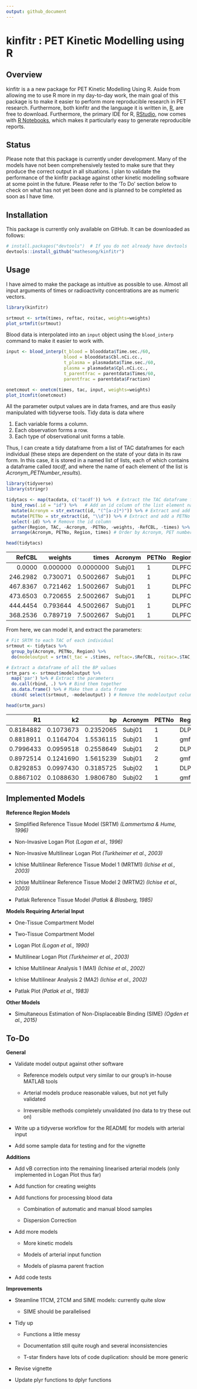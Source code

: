 ```yaml
---
output: github_document
---
```


# kinfitr : PET Kinetic Modelling using R

## Overview

kinfitr is a a new package for PET Kinetic Modelling Using R. Aside from allowing me to use R more in my day-to-day work, the main goal of this package is to make it easier to perform more reproducible research in PET research. Furthermore, both kinfitr and the language it is written in, [R](https://cran.r-project.org), are free to download. Furthermore, the primary IDE for R, [RStudio](https://www.rstudio.com/), now comes with [R Notebooks](http://rmarkdown.rstudio.com/r_notebooks.html), which makes it particularly easy to generate reproducible reports.


## Status

Please note that this package is currently under development. Many of the models have not been comprehensively tested to make sure that they produce the correct output in all situations.  I plan to validate the performance of the kinfitr package against other kinetic modelling software at some point in the future.  Please refer to the 'To Do' section below to check on what has not yet been done and is planned to be completed as soon as I have time.


## Installation

This package is currently only available on GitHub.  It can be downloaded as follows:

```r
# install.packages("devtools")  # If you do not already have devtools
devtools::install_github("mathesong/kinfitr")
```



## Usage

I have aimed to make the package as intuitive as possible to use.  Almost all input arguments of times or radioactivity concentrations are as numeric vectors.

```r
library(kinfitr)

srtmout <- srtm(times, reftac, roitac, weights=weights)
plot_srtmfit(srtmout)
```

Blood data is interpolated into an `input` object using the `blood_interp` command to make it easier to work with.

```r
input <- blood_interp(t_blood = blooddata$Time.sec./60, 
                      blood = blooddata$Cbl.nCi.cc.,
                      t_plasma = plasmadata$Time.sec./60, 
                      plasma = plasmadata$Cpl.nCi.cc.,
                      t_parentfrac = parentdata$Times/60,
                      parentfrac = parentdata$Fraction)

onetcmout <- onetcm(times, tac, input, weights=weights)
plot_1tcmfit(onetcmout)
```

All the parameter output values are in data frames, and are thus easily manipulated with tidyverse tools. Tidy data is data where

1.  Each variable forms a column.
2.  Each observation forms a row.
3.  Each type of observational unit forms a table.

Thus, I can create a tidy dataframe from a list of TAC dataframes for each individual (these steps are dependent on the state of your data in its raw form.  In this case, it is stored in a named list of lists, each of which contains a dataframe called _tacdf_, and where the name of each element of the list is _Acronym\_PETNumber\_results_).

```r
library(tidyverse)
library(stringr)

tidytacs <- map(tacdata, c('tacdf')) %>%  # Extract the TAC dataframe from each list element
  bind_rows(.id = "id") %>%   # Add an id column of the list element name (= Acro_PETNo_results)
  mutate(Acronym = str_extract(id, "(^[a-z]*)")) %>% # Extract and add an acronym column
  mutate(PETNo = str_extract(id, "\\d")) %>% # Extract and add a PETNo column
  select(-id) %>% # Remove the id column
  gather(Region, TAC, -Acronym, -PETNo, -weights, -RefCBL, -times) %>% # Make into long format
  arrange(Acronym, PETNo, Region, times) # Order by Acronym, PET number, Region and then time

head(tidytacs)
```

|   RefCBL|  weights|     times|Acronym |PETNo |Region |      TAC|
|--------:|--------:|---------:|:-------|:-----|:------|--------:|
|   0.0000| 0.000000| 0.0000000|Subj01  |1     |DLPFC  |   0.0000|
| 246.2982| 0.730071| 0.5002667|Subj01  |1     |DLPFC  | 223.0276|
| 467.8367| 0.721462| 1.5002667|Subj01  |1     |DLPFC  | 424.3305|
| 473.6503| 0.720655| 2.5002667|Subj01  |1     |DLPFC  | 437.5260|
| 444.4454| 0.793644| 4.5002667|Subj01  |1     |DLPFC  | 438.9326|
| 368.2536| 0.789719| 7.5002667|Subj01  |1     |DLPFC  | 404.4193|

From here, we can model it, and extract the parameters:

```r
# Fit SRTM to each TAC of each individual
srtmout <- tidytacs %>%
  group_by(Acronym, PETNo, Region) %>%
  do(modeloutput = srtm(t_tac = .$times, reftac=.$RefCBL, roitac=.$TAC, weights=.$weights))

# Extract a dataframe of all the BP values
srtm_pars <- srtmout$modeloutput %>%
  map('par') %>% # Extract the parameters
  do.call(rbind, .) %>% # Bind them together
  as.data.frame() %>% # Make them a data frame
  cbind( select(srtmout, -modeloutput) ) # Remove the modeloutput column

head(srtm_pars)
```

|        R1|        k2|        bp|Acronym |PETNo |Region   |
|---------:|---------:|---------:|:-------|:-----|:--------|
| 0.8184882| 0.1073673| 0.2352065|Subj01  |1     |DLPFC    |
| 0.8818911| 0.1164704| 1.5536115|Subj01  |1     |gmfslSTR |
| 0.7996433| 0.0959518| 0.2558649|Subj01  |2     |DLPFC    |
| 0.8972514| 0.1241690| 1.5615239|Subj01  |2     |gmfslSTR |
| 0.8292853| 0.0997430| 0.3185725|Subj02  |1     |DLPFC    |
| 0.8867102| 0.1088630| 1.9806780|Subj02  |1     |gmfslSTR |


## Implemented Models

__Reference Region Models__

* Simplified Reference Tissue Model (SRTM) _(Lammertsma & Hume, 1996)_

* Non-Invasive Logan Plot _(Logan et al., 1996)_

* Non-Invasive Multilinear Logan Plot _(Turkheimer et al., 2003)_

* Ichise Multilinear Reference Tissue Model 1 (MRTM1) _(Ichise et al., 2003)_

* Ichise Multilinear Reference Tissue Model 2 (MRTM2) _(Ichise et al., 2003)_

* Patlak Reference Tissue Model _(Patlak & Blasberg, 1985)_



__Models Requiring Arterial Input__

* One-Tissue Compartment Model

* Two-Tissue Compartment Model

* Logan Plot _(Logan et al., 1990)_

* Multilinear Logan Plot _(Turkheimer et al., 2003)_

* Ichise Multilinear Analysis 1 (MA1) _(Ichise et al., 2002)_

* Ichise Multilinear Analysis 2 (MA2) _(Ichise et al., 2002)_

* Patlak Plot _(Patlak et al., 1983)_



__Other Models__

* Simultaneous Estimation of Non-Displaceable Binding (SIME) _(Ogden et al., 2015)_





## To-Do

__General__

* Validate model output against other software

    * Reference models output very similar to our group's in-house MATLAB tools
    
    * Arterial models produce reasonable values, but not yet fully validated
    
    * Irreversible methods completely unvalidated (no data to try these out on)
    
* Write up a tidyverse workflow for the README for models with arterial input

* Add some sample data for testing and for the vignette
    
    
__Additions__
    
* Add vB correction into the remaining linearised arterial models (only implemented in Logan Plot thus far)

* Add function for creating weights

* Add functions for processing blood data

    * Combination of automatic and manual blood samples

    * Dispersion Correction

* Add more models

    * More kinetic models
  
    * Models of arterial input function
  
    * Models of plasma parent fraction
    
* Add code tests
    

__Improvements__

* Steamline 1TCM, 2TCM and SIME models: currently quite slow

    * SIME should be parallelised
    
* Tidy up

    * Functions a little messy

    * Documentation still quite rough and several inconsistencies
  
    * T-star finders have lots of code duplication: should be more generic
    
* Revise vignette

* Update plyr functions to dplyr functions
